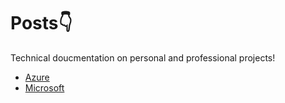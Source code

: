 <h1 className='text-5xl font-semibold'>Posts👇</h1>
Technical doucmentation on personal and professional projects!

* [Azure](/posts/azure)
* [Microsoft](/posts/microsoft)